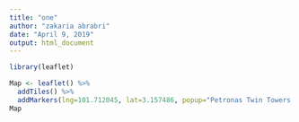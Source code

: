 ```yaml
---
title: "one"
author: "zakaria abrabri"
date: "April 9, 2019"
output: html_document
---
```


```r
library(leaflet)
```

```r
Map <- leaflet() %>%
  addTiles() %>%   
  addMarkers(lng=101.712045, lat=3.157486, popup="Petronas Twin Towers is world's tallest twin structures, the 88-storey buildings :)")
Map
```

